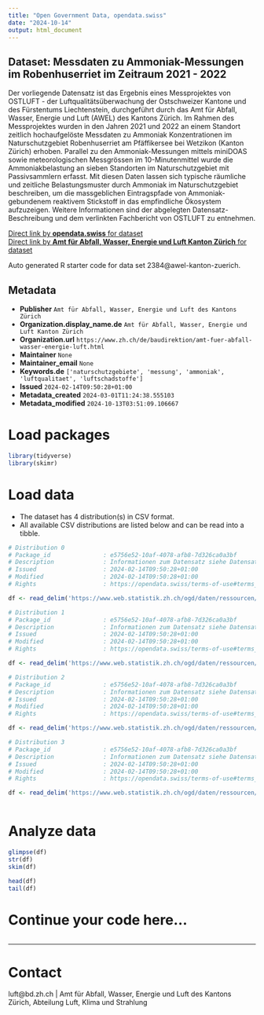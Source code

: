 ```yaml
---
title: "Open Government Data, opendata.swiss"
date: "2024-10-14"
output: html_document
---
```


## Dataset: Messdaten zu Ammoniak-Messungen im Robenhuserriet im Zeitraum 2021 - 2022

Der vorliegende Datensatz ist das Ergebnis eines Messprojektes von OSTLUFT - der Luftqualitätsüberwachung der Ostschweizer Kantone und des Fürstentums Liechtenstein, durchgeführt durch das Amt für Abfall, Wasser, Energie und Luft (AWEL) des Kantons Zürich. Im Rahmen des Messprojektes wurden in den Jahren 2021 und 2022 an einem Standort zeitlich hochaufgelöste Messdaten zu Ammoniak Konzentrationen im Naturschutzgebiet Robenhuserriet am Pfäffikersee bei Wetzikon (Kanton Zürich) erhoben. Parallel zu den Ammoniak-Messungen mittels miniDOAS sowie meteorologischen Messgrössen im 10-Minutenmittel wurde die Ammoniakbelastung an sieben Standorten im Naturschutzgebiet mit Passivsammlern erfasst. Mit diesen Daten lassen sich typische räumliche und zeitliche Belastungsmuster durch Ammoniak im Naturschutzgebiet beschreiben, um die massgeblichen Eintragspfade von Ammoniak-gebundenem reaktivem Stickstoff in das empfindliche Ökosystem aufzuzeigen. Weitere Informationen sind der abgelegten Datensatz-Beschreibung und dem verlinkten Fachbericht von OSTLUFT zu entnehmen.

[Direct link by **opendata.swiss** for dataset](https://opendata.swiss/de/dataset/messdaten-zu-ammoniak-messungen-im-robenhuserriet-im-zeitraum-2021-2022)<br>
[Direct link by **Amt für Abfall, Wasser, Energie und Luft Kanton Zürich** for dataset]()

Auto generated R starter code for data set 2384@awel-kanton-zuerich.

## Metadata

- **Publisher** `Amt für Abfall, Wasser, Energie und Luft des Kantons Zürich`
- **Organization.display_name.de** `Amt für Abfall, Wasser, Energie und Luft Kanton Zürich`
- **Organization.url** `https://www.zh.ch/de/baudirektion/amt-fuer-abfall-wasser-energie-luft.html`
- **Maintainer** `None`
- **Maintainer_email** `None`
- **Keywords.de** `['naturschutzgebiete', 'messung', 'ammoniak', 'luftqualitaet', 'luftschadstoffe']`
- **Issued** `2024-02-14T09:50:28+01:00`
- **Metadata_created** `2024-03-01T11:24:38.555103`
- **Metadata_modified** `2024-10-13T03:51:09.106667`


# Load packages

```r

library(tidyverse)
library(skimr)

```

# Load data

-   The dataset has 4 distribution(s) in CSV format.
-   All available CSV distributions are listed below and can be read into a tibble.

```r

# Distribution 0
# Package_id               : e5756e52-10af-4078-afb8-7d326ca0a3bf
# Description              : Informationen zum Datensatz siehe Datensatzbeschrieb
# Issued                   : 2024-02-14T09:50:28+01:00
# Modified                 : 2024-02-14T09:50:28+01:00
# Rights                   : https://opendata.swiss/terms-of-use#terms_open

df <- read_delim('https://www.web.statistik.zh.ch/ogd/daten/ressourcen/KTZH_00002384_00005185.csv')

# Distribution 1
# Package_id               : e5756e52-10af-4078-afb8-7d326ca0a3bf
# Description              : Informationen zum Datensatz siehe Datensatzbeschrieb
# Issued                   : 2024-02-14T09:50:28+01:00
# Modified                 : 2024-02-14T09:50:28+01:00
# Rights                   : https://opendata.swiss/terms-of-use#terms_open

df <- read_delim('https://www.web.statistik.zh.ch/ogd/daten/ressourcen/KTZH_00002384_00005184.csv')

# Distribution 2
# Package_id               : e5756e52-10af-4078-afb8-7d326ca0a3bf
# Description              : Informationen zum Datensatz siehe Datensatzbeschrieb
# Issued                   : 2024-02-14T09:50:28+01:00
# Modified                 : 2024-02-14T09:50:28+01:00
# Rights                   : https://opendata.swiss/terms-of-use#terms_open

df <- read_delim('https://www.web.statistik.zh.ch/ogd/daten/ressourcen/KTZH_00002384_00005187.csv')

# Distribution 3
# Package_id               : e5756e52-10af-4078-afb8-7d326ca0a3bf
# Description              : Informationen zum Datensatz siehe Datensatzbeschrieb
# Issued                   : 2024-02-14T09:50:28+01:00
# Modified                 : 2024-02-14T09:50:28+01:00
# Rights                   : https://opendata.swiss/terms-of-use#terms_open

df <- read_delim('https://www.web.statistik.zh.ch/ogd/daten/ressourcen/KTZH_00002384_00005186.csv')



```

# Analyze data

```r

glimpse(df)
str(df)
skim(df)

head(df)
tail(df)

```

# Continue your code here...

```r

```

------------------------------------------------------------------------

# Contact

luft@bd.zh.ch | Amt für Abfall, Wasser, Energie und Luft des Kantons Zürich, Abteilung Luft, Klima und Strahlung
